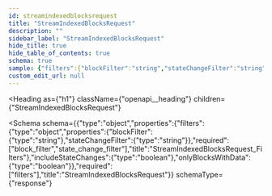 ```yaml
---
id: streamindexedblocksrequest
title: "StreamIndexedBlocksRequest"
description: ""
sidebar_label: "StreamIndexedBlocksRequest"
hide_title: true
hide_table_of_contents: true
schema: true
sample: {"filters":{"blockFilter":"string","stateChangeFilter":"string"},"includeStateChanges":true,"onlyBlocksWithData":true}
custom_edit_url: null
---
```



<Heading
  as={"h1"}
  className={"openapi__heading"}
  children={"StreamIndexedBlocksRequest"}
>
</Heading>





<Schema
  schema={{"type":"object","properties":{"filters":{"type":"object","properties":{"blockFilter":{"type":"string"},"stateChangeFilter":{"type":"string"}},"required":["block_filter","state_change_filter"],"title":"StreamIndexedBlocksRequest_Filters"},"includeStateChanges":{"type":"boolean"},"onlyBlocksWithData":{"type":"boolean"}},"required":["filters"],"title":"StreamIndexedBlocksRequest"}}
  schemaType={"response"}
>
  
</Schema>
            